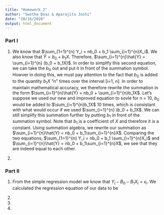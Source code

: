 ```yaml
---
title: "Homework 2"
author: "Swetha Boaz & Aparajita Joshi"
date: "10/16/2020"
output: html_document
---
```


### Part I

1. We know that $\sum_{1=1}^{n} Y_i = nb_0 + b_1 \sum_{i=1}^{n}X_i$. We also know that $\hat{Y} = b_0 + b_1X$. Therefore, $\sum_{i=1}^{n}\hat{Y} = \sum_{i=1}^{n} (b_0 + b_1X)$. In order to simplify this second equation, we can take the $b_0$ out and put it in front of the summation symbol. Howver in doing this, we must pay attention to the fact that $b_0$ is added to the quantity $b_1X$ "n" times over the interval [i=1, n]. In order to maintain mathematical accuracy, we therefore rewrite the summation in the form $\sum_{i=1}^{n}\hat{Y} = nb_0 + \sum_{i=1}^{n}b_1X$. Let's suppose we used our new and improved equation to sovle for n = 10, $b_0$ would be added to $\sum_{i=1}^{n}b_1X$ 10 times, which is consistant with what would occur if we used $\sum_{i=1}^{n} (b_0 + b_1X$. We can still simplify this summation further by putting $b_1$ in front of the summation symbol. Note that $b_1$ is a coefficient of $X$ and therefore it is a constant. Using summation algebra, we rewrite our summation as $\sum_{i=1}^{n}\hat{Y} = nb_0 + b_1\sum_{i=1}^{n}X$. Comparing the two equations, $\sum_{1=1}^{n} Y_i = nb_0 + b_1 \sum_{i=1}^{n}X_i$ and $\sum_{i=1}^{n}\hat{Y} = nb_0 + b_1\sum_{i=1}^{n}X$, we see that they are indeed equal to each other. 

2. 


### Part II

1. From the simple regression model we know that $Y_i - B_0 -B_1X_i = \epsilon_{i}$. We calculated the regression equation of our data to be 

2.

3.

4.
